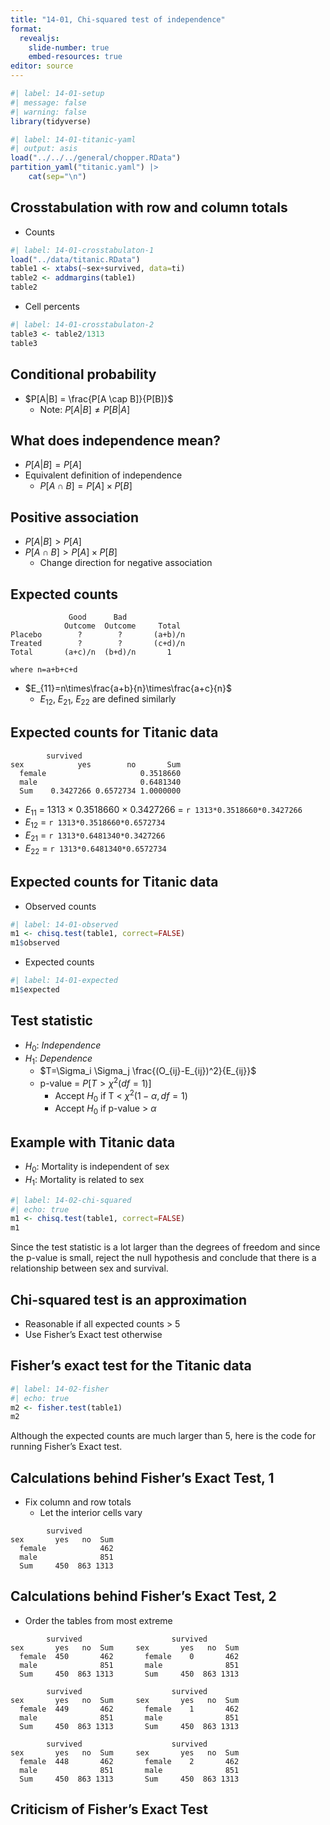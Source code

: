 ```yaml
---
title: "14-01, Chi-squared test of independence"
format: 
  revealjs:
    slide-number: true
    embed-resources: true
editor: source
---
```


```r
#| label: 14-01-setup
#| message: false
#| warning: false
library(tidyverse)
```

```r
#| label: 14-01-titanic-yaml
#| output: asis
load("../../../general/chopper.RData")
partition_yaml("titanic.yaml") |>
	cat(sep="\n")
```

## Crosstabulation with row and column totals

-   Counts

```r
#| label: 14-01-crosstabulaton-1
load("../data/titanic.RData")
table1 <- xtabs(~sex+survived, data=ti)
table2 <- addmargins(table1)
table2
```

-   Cell percents

```r
#| label: 14-01-crosstabulaton-2
table3 <- table2/1313
table3

```

## Conditional probability

-   $P[A|B] = \frac{P[A \cap B]}{P[B]}$
    -   Note: $P[A|B] \ne P[B|A]$

## What does independence mean?

-   $P[A|B] = P[A]$
-   Equivalent definition of independence
    -   $P[A \cap B] = P[A] \times P[B]$

## Positive association

-   $P[A|B] > P[A]$
-   $P[A \cap B] > P[A] \times P[B]$
    -   Change direction for negative association

## Expected counts

```{}
             Good      Bad
            Outcome  Outcome     Total
Placebo        ?        ?       (a+b)/n
Treated        ?        ?       (c+d)/n
Total       (a+c)/n  (b+d)/n       1

where n=a+b+c+d

```

-   $E_{11}=n\times\frac{a+b}{n}\times\frac{a+c}{n}$
    -   $E_{12},\ E_{21},\ E_{22}$ are defined similarly

## Expected counts for Titanic data

```{}
        survived
sex            yes        no       Sum
  female                     0.3518660
  male                       0.6481340
  Sum    0.3427266 0.6572734 1.0000000
```

-   $E_{11}$ = 1313 $\times$ 0.3518660 $\times$ 0.3427266 = `r 1313*0.3518660*0.3427266`
-   $E_{12}$ = `r 1313*0.3518660*0.6572734`  
-   $E_{21}$ = `r 1313*0.6481340*0.3427266`
-   $E_{22}$ = `r 1313*0.6481340*0.6572734`  

##  Expected counts for Titanic data

-   Observed counts

```r
#| label: 14-01-observed
m1 <- chisq.test(table1, correct=FALSE)
m1$observed
```

-   Expected counts

```r
#| label: 14-01-expected
m1$expected
```

## Test statistic

-   $H_0:\ Independence$
-   $H_1:\ Dependence$
    -   $T=\Sigma_i \Sigma_j \frac{(O_{ij}-E_{ij})^2}{E_{ij}}$
    -   p-value = $P[T > \chi^2(df=1)]$
        -   Accept $H_0$ if T < $\chi^2(1-\alpha, df=1)$
        -   Accept $H_0$ if p-value > $\alpha$
    
## Example with Titanic data

-   $H_0:$ Mortality is independent of sex
-   $H_1:$ Mortality is related to sex
    
```r
#| label: 14-02-chi-squared
#| echo: true
m1 <- chisq.test(table1, correct=FALSE)
m1
```

:::notes
Since the test statistic is a lot larger than the degrees of freedom and since the p-value is small, reject the null hypothesis and conclude that there is a relationship between sex and survival.
:::

## Chi-squared test is an approximation

-   Reasonable if all expected counts > 5
-   Use Fisher's Exact test otherwise

## Fisher's exact test for the Titanic data

```r
#| label: 14-02-fisher
#| echo: true
m2 <- fisher.test(table1)
m2
```

:::notes
Although the expected counts are much larger than 5, here is the code for running Fisher's Exact test.
:::

## Calculations behind Fisher's Exact Test, 1

-   Fix column and row totals
    -   Let the interior cells vary

```{}
        survived
sex       yes   no  Sum
  female            462
  male              851
  Sum     450  863 1313
```

## Calculations behind Fisher's Exact Test, 2

-   Order the tables from most extreme

```{}
        survived                    survived            
sex       yes   no  Sum     sex       yes   no  Sum
  female  450       462       female    0       462
  male              851       male              851
  Sum     450  863 1313       Sum     450  863 1313

        survived                    survived            
sex       yes   no  Sum     sex       yes   no  Sum
  female  449       462       female    1       462
  male              851       male              851
  Sum     450  863 1313       Sum     450  863 1313

        survived                    survived            
sex       yes   no  Sum     sex       yes   no  Sum
  female  448       462       female    2       462
  male              851       male              851
  Sum     450  863 1313       Sum     450  863 1313
```

## Criticism of Fisher's Exact Test

